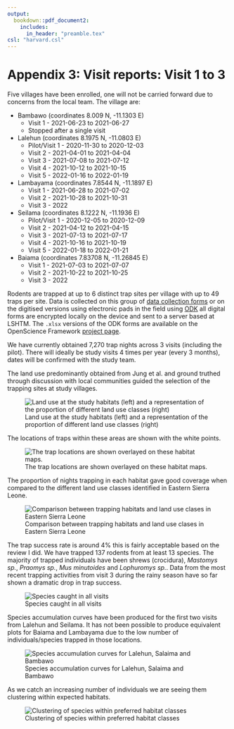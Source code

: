 ```yaml
---
output: 
  bookdown::pdf_document2:
    includes:
      in_header: "preamble.tex"
csl: "harvard.csl"
---
```


# Appendix 3: Visit reports: Visit 1 to 3

Five villages have been enrolled, one will not be carried forward due to concerns from the local team. The village are:

  + Bambawo (coordinates 8.009 N, -11.1303 E)
    + Visit 1 - 2021-06-23 to 2021-06-27
    + Stopped after a single visit
  + Lalehun (coordinates  8.1975 N, -11.0803 E) 
    + Pilot/Visit 1 - 2020-11-30 to 2020-12-03
    + Visit 2 - 2021-04-01 to 2021-04-04
    + Visit 3 - 2021-07-08 to 2021-07-12
    + Visit 4 - 2021-10-12 to 2021-10-15
    + Visit 5 - 2022-01-16 to 2022-01-19
  + Lambayama (coordinates 7.8544 N, -11.1897 E)
    + Visit 1 - 2021-06-28 to 2021-07-02
    + Visit 2 - 2021-10-28 to 2021-10-31
    + Visit 3 - 2022
  + Seilama (coordinates 8.1222 N, -11.1936 E)
    + Pilot/Visit 1 - 2020-12-05 to 2020-12-09
    + Visit 2 - 2021-04-12 to 2021-04-15
    + Visit 3 - 2021-07-13 to 2021-07-17
    + Visit 4 - 2021-10-16 to 2021-10-19
    + Visit 5 - 2022-01-18 to 2022-01-21
  + Baiama (coordinates 7.83708 N, -11.26845 E)
    + Visit 1 - 2021-07-03 to 2021-07-07
    + Visit 2 - 2021-10-22 to 2021-10-25
    + Visit 3 - 2022
    
\pagebreak

Rodents are trapped at up to 6 distinct trap sites per village with up to 49 traps per site. Data is collected on this group of [data collection forms](https://drive.google.com/drive/folders/1yE_JAThq-DM9y5yvtSPMgM2ezMcZ_zyO?usp=sharing) or on the digitised versions using electronic pads in the field using [ODK](https://opendatakit.lshtm.ac.uk/lshtm-odk-servers/) all digital forms are encrypted locally on the device and sent to a server based at LSHTM. The `.xlsx` versions of the ODK forms are available on the OpenScience Framework [project page](https://osf.io/usjrd/).

We have currently obtained 7,270 trap nights across 3 visits (including the pilot). There will ideally be study visits 4 times per year (every 3 months), dates will be confirmed with the study team.

The land use predominantly obtained from Jung et al. and ground truthed through discussion with local communities guided the selection of the trapping sites at study villages.

![Land use at the study habitats (left) and a representation of the proportion of different land use classes (right)](visit_reports_figures/villages_plots.png)

\pagebreak

The locations of traps within these areas are shown with the white points. 

![The trap locations are shown overlayed on these habitat maps.](visit_reports_figures/sites_in_habitats_c.png)

The proportion of nights trapping in each habitat gave good coverage when compared to the different land use classes identified in Eastern Sierra Leone.

![Comparison between trapping habitats and land use clases in Eastern Sierra Leone](visit_reports_figures/trap_plots.png)

\pagebreak

The trap success rate is around 4% this is fairly acceptable based on the review I did. We have trapped 137 rodents from at least 13 species. The majority of trapped individuals have been shrews (crocidura), *Mastomys sp.*, *Praomys sp.*, *Mus minutoides* and *Lophuromys sp.*. Data from the most recent trapping activities from visit 3 during the rainy season have so far shown a dramatic drop in trap success.

![Species caught in all visits](visit_reports_figures/species_caught.png)

\pagebreak

Species accumulation curves have been produced for the first two visits from Lalehun and Seilama. It has not been possible to produce equivalent plots for Baiama and Lambayama due to the low number of individuals/species trapped in those locations. 

![Species accumulation curves for Lalehun, Salaima and Bambawo](visit_reports_figures/species_accumulation.png)

\pagebreak

As we catch an increasing number of individuals we are seeing them clustering within expected habitats.

![Clustering of species within preferred habitat classes](visit_reports_figures/species_locations.png)

\pagebreak
